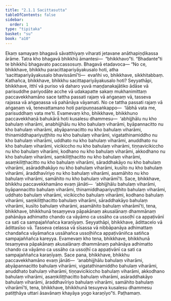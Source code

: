 ```yaml
---
title: "2.1.1 Sacittasutta"
tableOfContents: false
sidebar:
  order: 1
type: "tipitaka"
basket: "su"
book: "a10"
---
```



<DynamicBreadcrumb />

<Division number="51" book="a10" bookNo="17" page="329">

<Paragraph number="370" book="a10">
Ekaṃ samayaṃ bhagavā sāvatthiyaṃ viharati jetavane anāthapiṇḍikassa ārāme. Tatra kho bhagavā bhikkhū āmantesi—  “bhikkhavo”ti. “Bhadante”ti te bhikkhū bhagavato paccassosuṃ. Bhagavā etadavoca—
</Paragraph>

<Paragraph number="371" book="a10">
“No ce, bhikkhave, bhikkhu paracittapariyāyakusalo hoti, atha ‘sacittapariyāyakusalo bhavissāmī’ti—  evañhi vo, bhikkhave, sikkhitabbaṃ.
</Paragraph>

<Paragraph number="372" book="a10">
Kathañca, bhikkhave, bhikkhu sacittapariyāyakusalo hoti? Seyyathāpi, bhikkhave, itthī vā puriso vā daharo yuvā maṇḍanakajātiko ādāse vā parisuddhe pariyodāte acche vā udakapatte sakaṃ mukhanimittaṃ paccavekkhamāno sace tattha passati rajaṃ vā aṅgaṇaṃ vā, tasseva rajassa vā aṅgaṇassa vā pahānāya vāyamati. No ce tattha passati rajaṃ vā aṅgaṇaṃ vā, tenevattamano hoti paripuṇṇasaṅkappo—  ‘lābhā vata me, parisuddhaṃ vata me’ti. Evamevaṃ kho, bhikkhave, bhikkhuno paccavekkhaṇā bahukārā hoti kusalesu dhammesu—  ‘abhijjhālu nu kho bahulaṃ viharāmi, anabhijjhālu nu kho bahulaṃ viharāmi, byāpannacitto nu kho bahulaṃ viharāmi, abyāpannacitto nu kho bahulaṃ viharāmi, thinamiddhapariyuṭṭhito nu kho bahulaṃ viharāmi, vigatathinamiddho nu kho bahulaṃ viharāmi, uddhato nu kho bahulaṃ viharāmi, anuddhato nu kho bahulaṃ viharāmi, vicikiccho nu kho bahulaṃ viharāmi, tiṇṇavicikiccho nu kho bahulaṃ viharāmi, kodhano nu kho bahulaṃ viharāmi, akkodhano nu kho bahulaṃ viharāmi, saṃkiliṭṭhacitto nu kho bahulaṃ viharāmi, asaṃkiliṭṭhacitto nu kho bahulaṃ viharāmi, sāraddhakāyo nu kho bahulaṃ viharāmi, asāraddhakāyo nu kho bahulaṃ viharāmi, kusīto nu kho bahulaṃ viharāmi, āraddhavīriyo nu kho bahulaṃ viharāmi, asamāhito nu kho bahulaṃ viharāmi, samāhito nu kho bahulaṃ viharāmī’ti.
</Paragraph>

<Paragraph number="373" book="a10">
Sace, bhikkhave, bhikkhu paccavekkhamāno evaṃ jānāti—  ‘abhijjhālu bahulaṃ viharāmi, byāpannacitto bahulaṃ viharāmi, thinamiddhapariyuṭṭhito bahulaṃ viharāmi, uddhato bahulaṃ viharāmi, vicikiccho bahulaṃ viharāmi, kodhano bahulaṃ viharāmi, saṃkiliṭṭhacitto bahulaṃ viharāmi, sāraddhakāyo bahulaṃ viharāmi, kusīto bahulaṃ viharāmi, asamāhito bahulaṃ viharāmī’ti, tena, bhikkhave, bhikkhunā tesaṃyeva pāpakānaṃ akusalānaṃ dhammānaṃ pahānāya adhimatto chando ca vāyāmo ca ussāho ca ussoḷhī ca appaṭivānī ca sati ca sampajaññañca karaṇīyaṃ. Seyyathāpi, bhikkhave, ādittacelo vā ādittasīso vā. Tasseva celassa vā sīsassa vā nibbāpanāya adhimattaṃ chandañca vāyāmañca ussāhañca ussoḷhiñca appaṭivāniñca satiñca sampajaññañca kareyya. Evamevaṃ kho tena, bhikkhave, bhikkhunā tesaṃyeva pāpakānaṃ akusalānaṃ dhammānaṃ pahānāya adhimatto chando ca vāyāmo ca ussāho ca ussoḷhī ca appaṭivānī ca sati ca sampajaññañca karaṇīyaṃ.
</Paragraph>

<Paragraph number="374" book="a10">
Sace pana, bhikkhave, bhikkhu paccavekkhamāno evaṃ jānāti—  ‘anabhijjhālu bahulaṃ viharāmi, abyāpannacitto bahulaṃ viharāmi, vigatathinamiddho bahulaṃ viharāmi, anuddhato bahulaṃ viharāmi, tiṇṇavicikiccho bahulaṃ viharāmi, akkodhano bahulaṃ viharāmi, asaṃkiliṭṭhacitto bahulaṃ viharāmi, asāraddhakāyo bahulaṃ viharāmi, āraddhavīriyo bahulaṃ viharāmi, samāhito bahulaṃ viharāmī’ti, tena, bhikkhave, bhikkhunā tesuyeva kusalesu dhammesu patiṭṭhāya uttari āsavānaṃ khayāya yogo karaṇīyo”ti.

</Paragraph>
</Division>

<Paragraph number="375" type="center" book="a10">
Paṭhamaṃ.
</Paragraph>